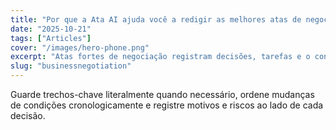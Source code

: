 ```yaml
---
title: "Por que a Ata AI ajuda você a redigir as melhores atas de negociação"
date: "2025-10-21"
tags: ["Articles"]
cover: "/images/hero-phone.png"
excerpt: "Atas fortes de negociação registram decisões, tarefas e o contexto do troca-troca (exigências e concessões) para decidir mais rápido e melhor."
slug: "businessnegotiation"
---
```


Guarde trechos-chave literalmente quando necessário, ordene mudanças de condições cronologicamente e registre motivos e riscos ao lado de cada decisão.
